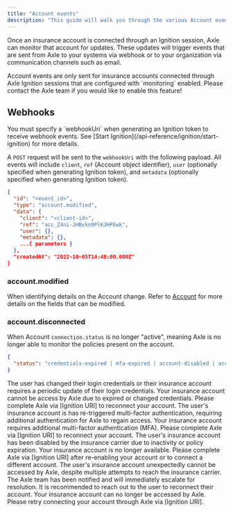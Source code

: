 ```yaml
---
title: "Account events"
description: "This guide will walk you through the various Account events that may occur when monitoring an insurance account."
---
```


Once an insurance account is connected through an Ignition session, Axle can monitor that account for updates. These updates will trigger events that are sent from Axle to your systems via webhook or to your organization via communication channels such as email.

<Info>
  Account events are only sent for insurance accounts connected through Axle
  Ignition sessions that are configured with `monitoring` enabled. Please
  contact the Axle team if you would like to enable this feature!
</Info>

## Webhooks

<Tip>
  You must specify a `webhookUri` when generating an Ignition token to receive
  webhook events. See [Start Ignition](/api-reference/ignition/start-ignition)
  for more details.
  <Snippet file="custom-webhooks.mdx" />
</Tip>

A `POST` request will be sent to the `webhookUri` with the following payload. All events will include `client`, `ref` (Account object identifier), `user` (optionally specified when generating Ignition token), and `metadata` (optionally specified when generating Ignition token).

```json Example webhook payload
{
  "id": "<event_id>",
  "type": "account.modified",
  "data": {
    "client": "<client-id>",
    "ref": "acc_Z4ni-JHBvkn9PlKJHPEwk",
    "user": {},
    "metadata": {},
    ...{ parameters }
  },
  "createdAt": "2022-10-05T14:48:00.000Z"
}
```

### account.modified

When identifying details on the Account change. Refer to [Account](/api-reference/accounts/account) for more details on the fields that can be modified.

### account.disconnected

When Account `connection.status` is no longer "active", meaning Axle is no longer able to monitor the policies present on the account.

```json Additional data parameters (example)
{
  "status": "credentials-expired | mfa-expired | account-disabled | account-inaccessible"
}
```

<Card title="credentials-expired">
  <Tabs>
    <Tab title="Common causes">
      The user has changed their login credentials or their insurance account
      requires a periodic update of their login credentials.
    </Tab>
    <Tab title="Recommended messaging">
      Your insurance account cannot be access by Axle due to expired or changed
      credentials. Please complete Axle via [Ignition URI] to reconnect your
      account.
    </Tab>
  </Tabs>
</Card>

<Card title="mfa-expired">
  <Tabs>
    <Tab title="Common causes">
      The user's insurance account is has re-triggered multi-factor
      authentication, requiring additional authentication for Axle to regain
      access.
    </Tab>
    <Tab title="Recommended messaging">
      Your insurance account requires additional multi-factor authentication
      (MFA). Please complete Axle via [Ignition URI] to reconnect your account.
    </Tab>
  </Tabs>
</Card>

<Card title="account-disabled">
  <Tabs>
    <Tab title="Common causes">
      The user's insurance account has been disabled by the insurance carrier
      due to inactivity or policy expiration.
    </Tab>
    <Tab title="Recommended messaging">
      Your insurance account is no longer available. Please complete Axle via
      [Ignition URI] after re-enabling your account or to connect a different
      account.
    </Tab>
  </Tabs>
</Card>

<Card title="account-inaccessible">
  <Tabs>
    <Tab title="Common causes">
      The user's insurance account unexpectedly cannot be accessed by Axle,
      despite multiple attempts to reach the insurance carrier. The Axle team
      has been notified and will immediately escalate for resolution. It is
      recommended to reach out to the user to reconnect their account.
    </Tab>
    <Tab title="Recommended messaging">
      Your insurance account can no longer be accessed by Axle. Please retry
      connecting your account through Axle via [Ignition URI].
    </Tab>
  </Tabs>
</Card>
